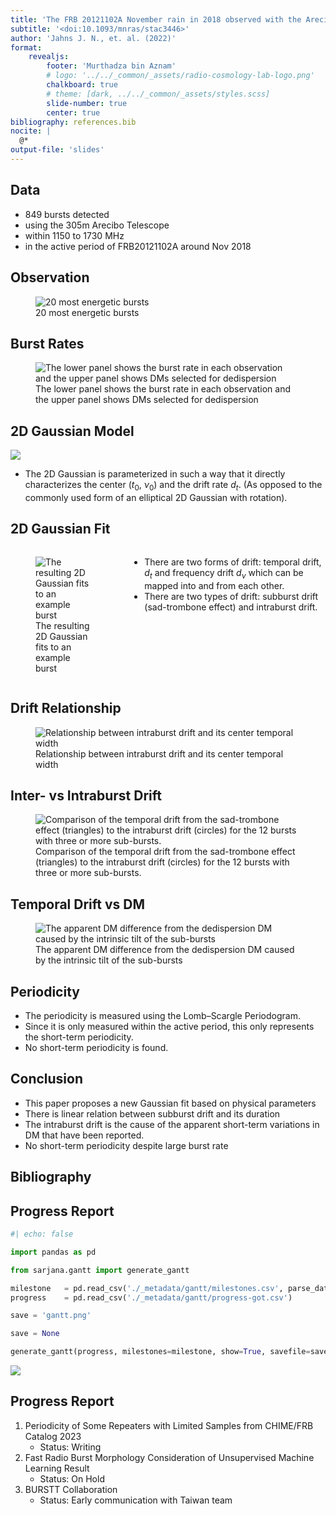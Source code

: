 ```yaml
---
title: 'The FRB 20121102A November rain in 2018 observed with the Arecibo Telescope'
subtitle: '<doi:10.1093/mnras/stac3446>'
author: 'Jahns J. N., et. al. (2022)'
format: 
    revealjs:
        footer: 'Murthadza bin Aznam'
        # logo: '../../_common/_assets/radio-cosmology-lab-logo.png'
        chalkboard: true
        # theme: [dark, ../../_common/_assets/styles.scss]
        slide-number: true
        center: true
bibliography: references.bib
nocite: |
  @*
output-file: 'slides'
---
```


## Data
- 849 bursts detected
- using the 305m Arecibo Telescope
- within 1150 to 1730 MHz
- in the active period of FRB20121102A around Nov 2018

## Observation

![20 most energetic bursts](./figures/20_energetic.png){#fig-obs}

## Burst Rates

![The lower panel shows the burst rate in each observation and the upper panel shows DMs selected for dedispersion](./figures/burst-rate.png){#fig-burst-rate}

## 2D Gaussian Model
![](./figures/gauss.png)

- The 2D Gaussian is parameterized in such a way that it directly characterizes the center ($t_0$, $\nu_0$) and the drift rate $d_t$.
(As opposed to the commonly used form of an elliptical 2D Gaussian with rotation).

## 2D Gaussian Fit

::::{.columns}
:::{.column}
![The resulting 2D Gaussian fits to an example burst](./figures/gauss_waterfall.png){#fig-eg}
:::
:::{.column}
- There are two forms of drift: temporal drift, $d_t$ and frequency drift $d_\nu$ which can be mapped into and from each other.
- There are two types of drift: subburst drift (sad-trombone effect) and intraburst drift.
:::
::::

## Drift Relationship
![Relationship between intraburst drift and its center temporal width](./figures/dt-sigma_t-linear-vs-power.png){#fig-drift-width}

## Inter- vs Intraburst Drift
![Comparison of the temporal drift from the sad-trombone effect (triangles) to the intraburst drift (circles) for the 12 bursts with three or more sub-bursts.](./figures/subburst-vs-intraburst-drift.png){#fig-drift}

## Temporal Drift vs DM
![The apparent DM difference from the dedispersion DM caused by the intrinsic tilt of the sub-bursts](./figures/DM-sigma_t.png){#fig-DM-sigma_t}

## Periodicity
- The periodicity is measured using the Lomb--Scargle Periodogram.
- Since it is only measured within the active period, this only represents the short-term periodicity.
- No short-term periodicity is found.


## Conclusion
- This paper proposes a new Gaussian fit based on physical parameters
- There is linear relation between subburst drift and its duration
- The intraburst drift is the cause of the apparent short-term variations in DM that have been reported.
- No short-term periodicity despite large burst rate

## Bibliography
:::{#refs}
:::

## Progress Report
```python
#| echo: false

import pandas as pd

from sarjana.gantt import generate_gantt

milestone   = pd.read_csv('./_metadata/gantt/milestones.csv', parse_dates=['date'])
progress    = pd.read_csv('./_metadata/gantt/progress-got.csv')
```

:::{.content-visible when-format="pptx"}
```python
save = 'gantt.png'
```
:::

:::{.content-visible when-format="revealjs"}
```python
save = None
```
:::

```python
generate_gantt(progress, milestones=milestone, show=True, savefile=save)
```

:::{.content-visible when-format="pptx"}
![](./gantt.png)
:::

## Progress Report
1. Periodicity of Some Repeaters with Limited Samples from CHIME/FRB Catalog 2023
    - Status: Writing
1. Fast Radio Burst Morphology Consideration of Unsupervised Machine Learning Result
    - Status: On Hold
2. BURSTT Collaboration
    - Status: Early communication with Taiwan team